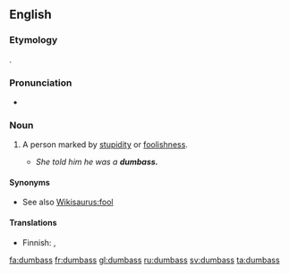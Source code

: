 ==English==

===Etymology===
{{compound|dumb|ass}}.

===Pronunciation===
* {{IPA|/dʌmæs/}}

===Noun===
{{en-noun|es}}

# {{US|vulgar|slang}} A person marked by [[stupidity]] or [[foolishness]].
#* ''She told him he was a '''dumbass.'''''

====Synonyms====
* See also [[Wikisaurus:fool]]

====Translations====
{{trans-top}}
* Finnish: {{t+|fi|tollo}}, {{t+|fi|tyhmä}}
{{trans-mid}}
{{trans-bottom}}

[[fa:dumbass]]
[[fr:dumbass]]
[[gl:dumbass]]
[[ru:dumbass]]
[[sv:dumbass]]
[[ta:dumbass]]
